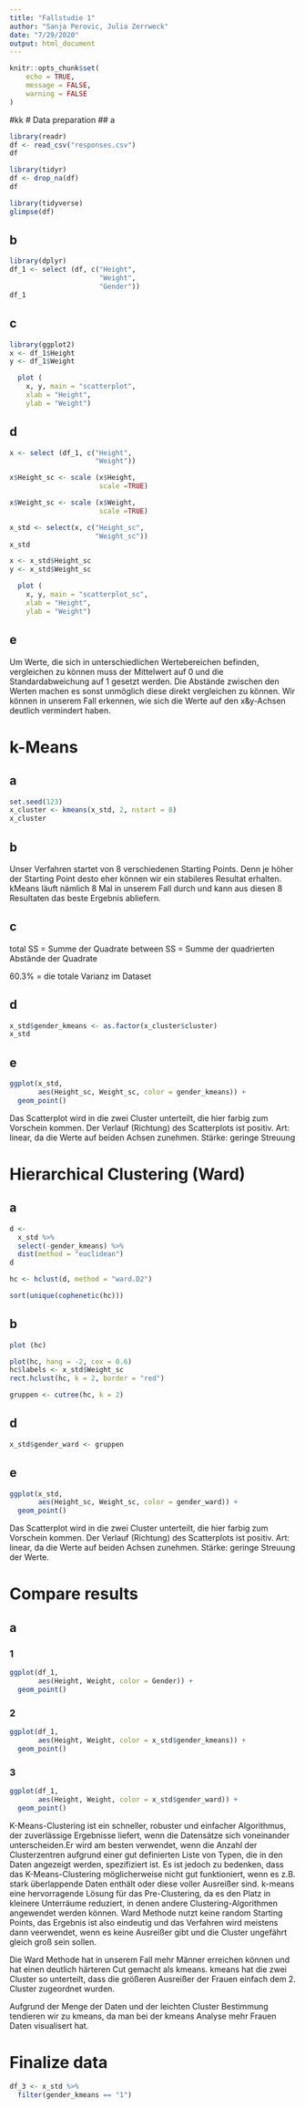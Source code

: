 ```yaml
---
title: "Fallstudie 1"
author: "Sanja Perovic, Julia Zerrweck"
date: "7/29/2020"
output: html_document
---
```


```r
knitr::opts_chunk$set(
	echo = TRUE,
	message = FALSE,
	warning = FALSE
)
```
#kk
# Data preparation
## a
```r
library(readr)
df <- read_csv("responses.csv")
df
```

```r
library(tidyr)
df <- drop_na(df)
df
```

```r
library(tidyverse)
glimpse(df)
```


## b
```r
library(dplyr)
df_1 <- select (df, c("Height",
                      "Weight",
                      "Gender"))
df_1
```

## c
```r
library(ggplot2)
x <- df_1$Height
y <- df_1$Weight

  plot (
    x, y, main = "scatterplot",
    xlab = "Height",
    ylab = "Weight")
```

## d
```r
x <- select (df_1, c("Height",
                     "Weight"))

x$Height_sc <- scale (x$Height,
                      scale =TRUE)

x$Weight_sc <- scale (x$Weight,
                      scale =TRUE)

x_std <- select(x, c("Height_sc",
                     "Weight_sc"))
x_std
```


```r
x <- x_std$Height_sc
y <- x_std$Weight_sc

  plot (
    x, y, main = "scatterplot_sc",
    xlab = "Height",
    ylab = "Weight")
```

## e
Um Werte, die sich in unterschiedlichen Wertebereichen befinden, vergleichen zu können muss der Mittelwert auf 0 und die Standardabweichung auf 1 gesetzt werden.
Die Abstände zwischen den Werten machen es sonst unmöglich diese direkt vergleichen zu können. Wir können in unserem Fall erkennen, wie sich die Werte auf den x&y-Achsen deutlich vermindert haben.

# k-Means

## a
```r
set.seed(123)
x_cluster <- kmeans(x_std, 2, nstart = 8)
x_cluster
```

## b

Unser Verfahren startet von 8 verschiedenen Starting Points. Denn je höher der Starting Point desto eher können wir ein stabileres Resultat erhalten.
kMeans läuft nämlich 8 Mal in unserem Fall durch und kann aus diesen 8 Resultaten das beste Ergebnis abliefern.

## c

total SS = Summe der  Quadrate
between SS = Summe der quadrierten Abstände der Quadrate

60.3% = die totale Varianz im Dataset

## d

```r
x_std$gender_kmeans <- as.factor(x_cluster$cluster)
x_std
```

## e

```r
ggplot(x_std, 
       aes(Height_sc, Weight_sc, color = gender_kmeans)) + 
  geom_point()

```

Das Scatterplot wird in die zwei Cluster unterteilt, die hier farbig zum Vorschein kommen. 
Der Verlauf (Richtung) des Scatterplots ist positiv. 
Art: linear, da die Werte auf beiden Achsen zunehmen.
Stärke: geringe Streuung

# Hierarchical Clustering (Ward)

## a
```r
d <- 
  x_std %>% 
  select(-gender_kmeans) %>% 
  dist(method = "euclidean")
d
```


```r
hc <- hclust(d, method = "ward.D2") 
```

```r
sort(unique(cophenetic(hc)))
```

## b
```r
plot (hc)
```

```r
plot(hc, hang = -2, cex = 0.6)
hc$labels <- x_std$Weight_sc
rect.hclust(hc, k = 2, border = "red")
```

```r
gruppen <- cutree(hc, k = 2) 
```


## d
```r
x_std$gender_ward <- gruppen
```

## e
```r
ggplot(x_std, 
       aes(Height_sc, Weight_sc, color = gender_ward)) + 
  geom_point()
```

Das Scatterplot wird in die zwei Cluster unterteilt, die hier farbig zum Vorschein kommen. 
Der Verlauf (Richtung) des Scatterplots ist positiv. 
Art: linear, da die Werte auf beiden Achsen zunehmen.
Stärke: geringe Streuung der Werte.

# Compare results

## a
### 1
```r
ggplot(df_1, 
       aes(Height, Weight, color = Gender)) + 
  geom_point()
```

### 2
```r
ggplot(df_1, 
       aes(Height, Weight, color = x_std$gender_kmeans)) + 
  geom_point()
```

### 3
```r
ggplot(df_1, 
       aes(Height, Weight, color = x_std$gender_ward)) + 
  geom_point()
```

K-Means-Clustering ist ein schneller, robuster und einfacher Algorithmus, der zuverlässige Ergebnisse liefert, wenn die Datensätze sich voneinander unterscheiden.Er wird am besten verwendet, wenn die Anzahl der Clusterzentren aufgrund einer gut definierten Liste von Typen, die in den Daten angezeigt werden, spezifiziert ist. Es ist jedoch zu bedenken, dass das K-Means-Clustering möglicherweise nicht gut funktioniert, wenn es z.B. stark überlappende Daten enthält oder diese voller Ausreißer sind.
k-means eine hervorragende Lösung für das Pre-Clustering, da es den Platz in  kleinere Unterräume reduziert, in denen andere Clustering-Algorithmen angewendet werden können. 
Ward Methode nutzt keine random Starting Points, das Ergebnis ist also eindeutig und das Verfahren wird meistens dann veerwendet, wenn es keine Ausreißer gibt und die Cluster ungefährt gleich groß sein sollen.

Die Ward Methode hat in unserem Fall mehr Männer erreichen können und hat einen deutlich härteren Cut gemacht als kmeans. kmeans hat die zwei Cluster so unterteilt, dass die größeren Ausreißer der Frauen einfach dem 2. Cluster zugeordnet wurden.

Aufgrund der Menge der Daten und der leichten Cluster Bestimmung tendieren wir zu kmeans, da man bei der kmeans Analyse mehr Frauen Daten visualisert hat.


# Finalize data
```r
df_3 <- x_std %>%
  filter(gender_kmeans == "1")
```

